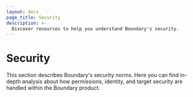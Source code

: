 ```yaml
---
layout: docs
page_title: Security
description: >-
  Discover resources to help you understand Boundary's security.
---
```


# Security

This section describes Boundary's security norms. Here you can find in-depth analysis about how permissions, identity, and target security are handled within the Boundary product.
